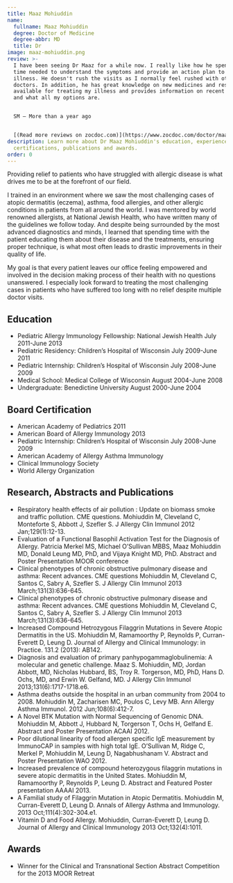 ```yaml
---
title: Maaz Mohiuddin
name:
  fullname: Maaz Mohiuddin
  degree: Doctor of Medicine
  degree-abbr: MD
  title: Dr
image: maaz-mohiuddin.png
review: >-
  I have been seeing Dr Maaz for a while now. I really like how he spends the
  time needed to understand the symptoms and provide an action plan to treat the
  illness. He doesn't rush the visits as I normally feel rushed with other
  doctors. In addition, he has great knowledge on new medicines and resources
  available for treating my illness and provides information on recent studies
  and what all my options are.


  SM — More than a year ago


  [(Read more reviews on zocdoc.com)](https://www.zocdoc.com/doctor/maaz-mohiuddin-md-196924)
description: Learn more about Dr Maaz Mohiuddin's education, experience, board
  certifications, publications and awards.
order: 0
---
```

Providing relief to patients who have struggled with allergic disease is what drives me to be at the forefront of our field.

I trained in an environment where we saw the most challenging cases of atopic dermatitis (eczema), asthma, food allergies, and other allergic conditions in patients from all around the world. I was mentored by world renowned allergists, at National Jewish Health, who have written many of the guidelines we follow today. And despite being surrounded by the most advanced diagnostics and minds, I learned that spending time with the patient educating them about their disease and the treatments, ensuring proper technique, is what most often leads to drastic improvements in their quality of life.

My goal is that every patient leaves our office feeling empowered and involved in the decision making process of their health with no questions unanswered. I especially look forward to treating the most challenging cases in patients who have suffered too long with no relief despite multiple doctor visits.

## Education

* Pediatric Allergy Immunology Fellowship: National Jewish Health July 2011-June 2013
* Pediatric Residency: Children’s Hospital of Wisconsin July 2009-June 2011
* Pediatric Internship: Children’s Hospital of Wisconsin July 2008-June 2009
* Medical School: Medical College of Wisconsin August 2004-June 2008
* Undergraduate: Benedictine University August 2000-June 2004

## Board Certification

* American Academy of Pediatrics 2011
* American Board of Allergy Immunology 2013
* Pediatric Internship: Children’s Hospital of Wisconsin July 2008-June 2009
* American Academy of Allergy Asthma Immunology
* Clinical Immunology Society
* World Allergy Organization

## Research, Abstracts and Publications

* Respiratory health effects of air pollution : Update on biomass smoke and traffic pollution. CME questions. Mohiuddin M, Cleveland C, Monteforte S, Abbott J, Szefler S. J Allergy Clin Immunol 2012 Jan;129(1):12-13.
* Evaluation of a Functional Basophil Activation Test for the Diagnosis of Allergy. Patricia Merkel MS, Michael O’Sullivan MBBS, Maaz Mohiuddin MD, Donald Leung MD, PhD, and Vijaya Knight MD, PhD. Abstract and Poster Presentation MOOR conference
* Clinical phenotypes of chronic obstructive pulmonary disease and asthma: Recent advances. CME questions Mohiuddin M, Cleveland C, Santos C, Sabry A, Szefler S. J Allergy Clin Immunol 2013 March;131(3):636-645.
* Clinical phenotypes of chronic obstructive pulmonary disease and asthma: Recent advances. CME questions Mohiuddin M, Cleveland C, Santos C, Sabry A, Szefler S. J Allergy Clin Immunol 2013 March;131(3):636-645.
* Increased Compound Hetrozygous Filaggrin Mutations in Severe Atopic Dermatitis in the US. Mohiuddin M, Ramamoorthy P, Reynolds P, Curran-Everett D, Leung D. Journal of Allergy and Clinical Immunology: in Practice. 131.2 (2013): AB142.
* Diagnosis and evaluation of primary panhypogammaglobulinemia: A molecular and genetic challenge. Maaz S. Mohiuddin, MD, Jordan Abbott, MD, Nicholas Hubbard, BS, Troy R. Torgerson, MD, PhD, Hans D. Ochs, MD, and Erwin W. Gelfand, MD. J Allergy Clin Immunol 2013;131(6):1717-1718.e6.
* Asthma deaths outside the hospital in an urban community from 2004 to 2008. Mohiuddin M, Zacharisen MC, Poulos C, Levy MB. Ann Allergy Asthma Immunol. 2012 Jun;108(6):412-7.
* A Novel BTK Mutation with Normal Sequencing of Genomic DNA. Mohiuddin M, Abbott J, Hubbard N, Torgerson T, Ochs H, Gelfand E. Abstract and Poster Presentation ACAAI 2012.
* Poor dilutional linearity of food allergen specific IgE measurement by ImmunoCAP in samples with high total IgE. O’Sullivan M, Ridge C, Merkel P, Mohiuddin M, Leung D, Nagabhushanam V. Abstract and Poster Presentation WAO 2012.
* Increased prevalence of compound heterozygous filaggrin mutations in severe atopic dermatitis in the United States. Mohiuddin M, Ramamoorthy P, Reynolds P, Leung D. Abstract and Featured Poster presentation AAAAI 2013.
* A Familial study of Filaggrin Mutation in Atopic Dermatitis. Mohiuddin M, Curran-Everett D, Leung D. Annals of Allergy Asthma and Immunology. 2013 Oct;111(4):302-304.e1.
* Vitamin D and Food Allergy. Mohiuddin, Curran-Everett D, Leung D. Journal of Allergy and Clinical Immunology 2013 Oct;132(4):1011.

## Awards

* Winner for the Clinical and Transnational Section Abstract Competition for the 2013 MOOR Retreat

<ContactBanner />
